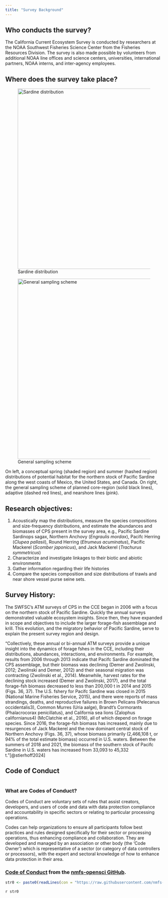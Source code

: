 ```yaml
---
title: "Survey Background"
---
```


## Who conducts the survey?

The California Current Ecosystem Survey is conducted by researchers at the NOAA Southwest Fisheries Science Center from the Fisheries Resources Division. The survey is also made possible by volunteers from additional NOAA line offices and science centers, universities, international partners, NOAA interns, and inter-agency employees.

## Where does the survey take place?

::: {#fig-survey layout-ncol="2"}
![Sardine distribution](images/clipboard-1472872065.png){height="6in"}

![General sampling scheme](images/fig_survey_map.png){height="6in"}

On left, a conceptual spring (shaded region) and summer (hashed region) distributions of potential habitat for the northern stock of Pacific Sardine along the west coasts of Mexico, the United States, and Canada. On right, the general sampling scheme of planned core-region (solid black lines), adaptive (dashed red lines), and nearshore lines (pink).
:::

## Research objectives:

1.  Acoustically map the distributions, measure the species compositions and size-frequency distributions, and estimate the abundances and biomasses of CPS present in the survey area, e.g., Pacific Sardine Sardinops sagax, Northern Anchovy (*Engraulis mordax*), Pacifc Herring (*Clupea pallasii*), Round Herring (*Etrumeus acuminatus*), Pacific Mackerel (*Scomber japonicus*), and Jack Mackerel (*Trachurus symmetricus*)
2.  Characterize and investigate linkages to their biotic and abiotic environments
3.  Gather information regarding their life histories
4.  Compare the species composition and size distributions of trawls and near shore vessel purse seine sets.

## Survey History:

The SWFSC’s ATM surveys of CPS in the CCE began in 2006 with a focus on the northern stock of Pacific Sardine. Quickly the annual surveys demonstrated valuable ecosystem insights. Since then, they have expanded in scope and objectives to include the larger forage-fish assemblage and krill. This evolution, and the migratory behavior of Pacific Sardine, serve to explain the present survey region and design.

"Collectively, these annual or bi-annual ATM surveys provide a unique insight into the dynamics of forage fshes in the CCE, including their distributions, abundances, interactions, and environments. For example, results from 2006 through 2013 indicate that Pacifc Sardine dominated the CPS assemblage, but their biomass was declining (Demer and Zwolinski, 2012; Zwolinski and Demer, 2012) and their seasonal migration was contracting (Zwolinski et al., 2014). Meanwhile, harvest rates for the declining stock increased (Demer and Zwolinski, 2017), and the total forage-fsh biomass decreased to less than 200,000 t in 2014 and 2015 (Figs. 36, 37). The U.S. fshery for Pacifc Sardine was closed in 2015 (National Marine Fisheries Service, 2015), and there were reports of mass strandings, deaths, and reproductive failures in Brown Pelicans (Pelecanus occidentalis3), Common Murres (Uria aalge), Brandt’s Cormorants (Phalacrocorax penicillatus), and California sea lions (Zalophus californianus4) (McClatchie et al., 2016), all of which depend on forage species. Since 2016, the forage-fsh biomass has increased, mainly due to resurgences of Jack Mackerel and the now dominant central stock of Northern Anchovy (Figs. 36, 37), whose biomass primarily (2,466,108 t, or 94% of the total estimate biomass) occurred in U.S. waters. Between the summers of 2018 and 2021, the biomass of the southern stock of Pacifc Sardine in U.S. waters has increased from 33,093 to 45,332 t."[@stierhoff2024]

## Code of Conduct

```r
```

### What are Codes of Conduct?

Codes of Conduct are voluntary sets of rules that assist creators, developers, and users of code and data with data protection compliance and accountability in specific sectors or relating to particular processing operations.

Codes can help organizations to ensure all participants follow best practices and rules designed specifically for their sector or processing operations, thus enhancing compliance and collaboration. They are developed and managed by an association or other body (the ‘Code Owner’) which is representative of a sector (or category of data controllers or processors), with the expert and sectoral knowledge of how to enhance data protection in their area.

### [Code of Conduct](https://github.com/nmfs-opensci/.github/blob/main/CODE_OF_CONDUCT.md) from the [nmfs-opensci GitHub](https://nmfs-opensci.github.io/).

```r
str0 <- paste0(readLines(con = "https://raw.githubusercontent.com/nmfs-opensci/.github/main/.github/CODE_OF_CONDUCT.md"), collapse = "\n")
```

`r str0`
